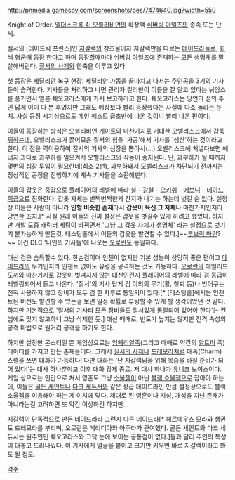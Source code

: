 http://pnmedia.gamespy.com/screenshots/pes/7474640.jpg?width=550

Knight of Order. [[엘더스크롤 4: 오블리비언]]의 확장팩 [[쉬버링 아일즈]]의 종족 또는 단체.

질서의 [데이드릭 프린스]인 [[지갈랙]]의 창조물이자 지갈랙만을 따르는 [[데이드라]]들로, [[회색 행군]]때 등장 한다고 하며 등장할때마다 쉬버링 아일즈에 존재하는 모든 생명체를 말살해버린다. [[질서의 사제]]와 한축을 이루고 있다.

첫 등장은 [[제딜리안]] 복구 현장. 제딜리안 가동을 끝마치고 나서는 주인공을 3기의 기사들이 습격한다. 기사들을 처리하고 나면 관리자 킬리반이 이들을 잘 알고 있다는 뉘앙스를 풍기면서 얼른 쉐오고라스에게 가서 보고하라고 한다. 쉐오고라스는 당연히 섬의 주인 답게 이미 다 본 후였지만 그래도 예상보다 빨리 등장했다는 사실에 다소 놀라는 눈치. 사실 등장 시기상으로도 메인 퀘스트 급초반에 나온 것이니 빨리 나온 편이다.

이들이 등장하는 방식은 [[오블리비언 게이트]]와 마찬가지로 거대한 [[오벨리스크]]에서 [[갑툭튀]]하는데, 오벨리스크가 끌어모은 질서의 힘을 '가공'해서 기사를 '생산'하는 것이라고 한다. 이 점을 역이용하여 질서의 기사의 심장을 뽑아서(...) 오벨리스크에 처넣다보면 에너지 과다로 과부하를 일으켜서 오벨리스크의 작동이 중지된다. 단, 과부하가 될 때까지 몇번의 심장 투입이 필요한데(최소 2번), 과부하돼서 오벨리스크가 차단되기 전까지는 정상적인 공정을 진행하기에 계속 기사들을 소환해댄다.  

이들의 갑옷은 중갑으로 플레이어의 레벨에 따라 [[철]] - [[강철]] - [[오키쉬]] - [[에보니]] - [[데이드릭]]급으로 진화한다. 갑옷 자체는 번쩍번쩍한게 간지가 나기는 하는데 벗길 순 없다. 설정상 이들은 사람이 아니라 '''인형 비슷한 존재'''라서 '''갑옷이 육신 그 자체'''나 마찬가지인지라 당연한 조치.[* 사실 원래 이들의 진짜 설정은 갑옷을 벗길수 있게 하려고 했었다. 하지만 개발 도중 캐릭터 세팅이 바뀌면서 '그냥 그 갑옷 자체가 생명체' 라는 설정으로 벗기기 불가능하게 만든것. 테스팅홀에서 이들의 갑옷을 발견할 수 있다.]~~[[루브릭 마린]]?~~ 이건 DLC '나인의 기사들'에 나오는 [[오로란]]도 동일하다.

대신 검은 습득할수 있다. 한손검이며 인챈이 없지만 기본 성능이 상당히 좋은 편이고 [[데이드라]]의 무기인지라 인챈트 없이도 유령을 공격하는 것도 가능하다. [[오로란]]의 에일리드 도끼와 마찬가지로 갑옷이 벗겨지지 않는 대신인건지 플레이어의 레벨에 따라 검 등급이 레벨링되어서 들고 나온다. '질서'의 기사 답게 검 이외의 무기(활, 철퇴 등)나 방어구는 전혀 사용하지 않고 장비가 모두 검 한 자루로 통일되어 있다.[* [테스팅홀]에서는 인챈트된 버전도 발견할 수 있는걸 보면 일정 확률로 루팅할 수 있게 할 생각이었던 것 같다. 하지만 기본적으로 '질서의 기사라 모든 장비들도 질서있게 통일되어 있어야 한다'는 컨셉에도 맞지 않고하니 그냥 삭제한 듯.] 대신 때때로, 빈도가 높지는 않지만 전격 속성의 공격 마법으로 원거리 공격을 하기도 한다.

하지만 설정만 몬스터일 뿐 게임상으로는 [[임페리얼]]족(그리고 때때로 약간의 [[알트머]] 족) 데이터를 가지고 만든 존재들이다. 그래서 [[질서의 사제]]나 [[드레모라]]처럼 매혹(Charm) 스펠을 쓰면 대화가 가능하다! 다만 대화는 '난 지갈랙님을 위해 목숨을 바칠 준비가 되어 있다!'는 대사 하나뿐이고 이후 대화 강제 종료. 저 대사 하나가 [[유니크]] 보이스이다. 게임 상으로는 인간으로 쳐서 영혼도 그냥 [[소울젬]]이 아닌 [[블랙 소울젬]]으로 잡아야 하는데, 이들은 [[골든 세인트]]나 [[다크 세듀서]]와 같은 상급 데이드라인 만큼 설정상으로도 블랙 소울젬을 이용해야 하는 게 이치에 맞다. 제대로 된 영혼이나 지성, 개성을 지닌 존재가 아니라는걸 고려하면 또 약간 이상하긴 하지만...

지갈랙이 단독적으로 만든 데이드라라 그런지 다른 데이드라[* 헤르메우스 모라와 생귄도 드레모라를 부리며, 오로란은 메리디아와 아주라가 관여했다. 골든 세인트와 다크 세듀서는 원주인인 쉐오고라스와 그닥 눈에 보이는 공통점이 없다.]들과 달리 주인의 특성이 대놓고 드러나있다. 이 기사에게 얼굴을 붙이고 크기만 키우면 바로 지갈랙이라고 봐도 될 정도.

[[각주]] 
